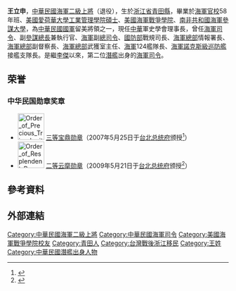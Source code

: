 {{Infobox Officeholder
| name = 王立申
| image name =Navy (ROCN) Admiral Wang Li-shen 海軍上將王立申 201611221842 773055.png
| caption=
| now = 
| period = 
| sex = 男
| Native place =
| nationality = {{ROC}}
| date of birth = {{Birth year and age|1946}}
| date of death =
| place of birth ={{ROC}}[[浙江省|浙江省]][[青田縣|青田縣]]
| office = {{ROC}}[[總統府戰略顧問|總統府戰略顧問]]
| term_start = 2009年5月21日
| term_end = 2010年
| office1 = {{flagicon image|ROC Commanding General of Navy Flag.svg}} 第2任[[中華民國海軍司令|中華民國海軍司令]]
| term_start1 = 2007年5月21日
| term_end1 = 2009年5月20日
| predecessor1 = [[林鎮夷|林鎮夷]]
| successor1 = [[高廣圻|高廣圻]]
| office2 = {{flagicon image|ROC Ministry of National Defense Flag.svg}} 第23任[[國防部參謀本部|參謀本部副參謀總長兼執行官]]
| term_start2 = 2007年2月1日
| term_end2 =  2007年5月20日
| predecessor2 = [[趙世璋|趙世璋]]（[[中華民國陸軍|陸軍]]）
| successor2 = [[彭勝竹|彭勝竹]]（[[中華民國空軍|空軍]]）
| office3 = {{flagicon image|ROC Ministry of National Defense Flag.svg}} 參謀本部副參謀總長（[[中華民國海軍|海軍]]）
| term_start3 = 2006年6月
| term_end3 =  2007年1月30日
| predecessor3 = [[林鎮夷|林鎮夷]]
| successor3 = [[高廣圻|高廣圻]]
| office4 = {{flagicon image|海軍艦隊指揮部部徽.jpg}} 第20任[[海軍艦隊司令部|海軍艦隊司令部]]司令
| term_start4 = 2003年12月
| term_end4 = 2005年6月
| predecessor4 = [[林鎮夷|林鎮夷]]
| successor4 = [[高廣圻|高廣圻]]
| office5 = {{flagicon image|ROC Ministry of National Defense Flag.svg}} 第1任[[中華民國國防部|國防部]]戰略規劃司司長
| term_start5 = 2002年3月1日
| term_end5 = 2003年12月
| predecessor5 = '''首任'''
| successor5 = [[高廣圻|高廣圻]]
|職業     = [[軍人|軍人]]
|學歷     = [[工業|工業]][[管理|管理]][[學院|學院]][[碩士|碩士]]
|母校     = [[美國|美國]][[愛荷華大學|愛荷華大學]]<br>[[美國海軍戰爭學院|美國海軍戰爭學院]]<br>[[南非共和國|南非共和國]][[海軍|海軍]][[參謀|參謀]][[大學|大學]]<br>[[中華民國海軍軍官學校|中華民國海軍軍官學校]]
| allegiance = {{ROC}}
| branch = [[File:Flag_of_the_Republic_of_China.svg|25px]] [[中華民國海軍|中華民國海軍]]
| rank = [[File:ROCN_Admiral's_Flag.svg|25px]] [[二級上將|二級上將]]
| serviceyears = 1968年－2010年
| unit =
| commands =  
| battles = [[1996年台海危機|1996年台海危機]]
| awards =
| laterwork =
}}
{{Infobox_officeholder
| educate =
*[[中華民國海軍軍官學校|中華民國海軍軍官學校]]1969年（58年）班
*[[美國愛荷華大學|美國愛荷華大學]][[工業|工業]][[管理|管理]][[學院|學院]][[碩士|碩士]]
*[[南非共和國|南非共和國]][[海軍|海軍]][[參謀|參謀]][[大學|大學]]
*[[美國|美國]][[海軍戰爭學院|海軍戰爭學院]]函授班1997年班
| past =
*海軍海獅軍艦艦長<br><span style="color: blue;">（1987年11月8日－1988年9月10日）</span>
*海軍海龍軍艦艦長<br><span style="color: blue;">（1988年9月11日－1990年7月29日）</span>
*海軍華陽軍艦艦長<br><span style="color: blue;">（1990年7月30日－1991年9月30日）</span>
*海軍124艦隊戰隊長<br><span style="color: blue;">（1990年10月1日－1993年4月30日）</span>
*海軍諾克斯級巡防艦接艦支隊支隊長<br><span style="color: blue;">（1993年5月1日－1993年10月）</span>
*海軍124艦隊副艦隊長<br><span style="color: blue;">（1993年10月－1994年）</span>
*海軍124艦隊艦隊長<br><span style="color: blue;">（1995年7月－1996年6月）</span>
*海軍總司令部武獲室主任<br><span style="color: blue;">（1996年7月－1998年8月）</span>
*海軍總司令部督察室副督察長<br><span style="color: blue;">（1998年8月－）</span>
*海軍總司令部情報署署長<br><span style="color: blue;">（－2001年5月）</span>
*[[海軍艦隊司令部|海軍艦隊司令部]]副司令<br><span style="color: blue;">（2001年6月－2002年2月28日）</span>
*國防部戰略規劃司司長<br><span style="color: blue;">（2002年3月1日－2003年12月）</span>
*[[海軍艦隊司令部|海軍艦隊司令部]]司令<br><span style="color: blue;">（2003年12月－2005年6月）</span>
*[[國防部海軍司令部|海軍總司令部]]副總司令<br><span style="color: blue;">（2005年6月－2006年6月）</span>
*[[國防部參謀本部|國防部參謀本部]]副參謀總長<br><span style="color: blue;">（2006年6月－2007年5月20日）</span>
*[[國防部參謀本部|國防部參謀本部]]副參謀總長兼執行官<br><span style="color: blue;">（2007年2月1日－2007年5月20日）</span>
*[[國防部海軍司令部|海軍司令部]]司令<br><span style="color: blue;">（2007年5月21日－2009年5月20日）</span>
*[[總統府戰略顧問|總統府戰略顧問]]<br><span style="color: blue;">（2009年5月21日－2010年）</span>
}}
'''王立申'''{{BD|1946年|||}}，[[中華民國海軍|中華民國海軍]][[二級上將|二級上將]]（退役），生於[[浙江省|浙江省]][[青田縣|青田縣]]，畢業於[[海軍官校|海軍官校]]58年班、[[美國|美國]][[愛荷華大學|愛荷華大學]][[工業|工業]][[管理|管理]][[學院|學院]][[碩士|碩士]]、[[美國海軍|美國海軍]][[戰爭學院|戰爭學院]]、[[南非共和國|南非共和國]][[海軍|海軍]][[參謀|參謀]][[大學|大學]]，為[[中華民國國軍|中華民國國軍]]留美將領之一，現任[[中華|中華]]軍史學會理事長，曾任[[中華民國海軍司令|海軍司令]]、副[[中華民國參謀總長|參謀總長]]兼執行官、[[海軍|海軍]]副[[總司令|總司令]]、[[中華民國國防部|國防部]]戰規司長、[[國防部海軍司令部|海軍總部]]情報署長、[[國防部海軍司令部|海軍總部]]副督察長、[[國防部海軍司令部|海軍總部]]武獲室主任、[[海軍|海軍]]124艦隊長、[[海軍|海軍]][[諾克斯級巡防艦|諾克斯級巡防艦]]接艦支隊長。是繼[[李傑_(台灣)|李傑]]以來，第二位[[潛艦|潛艦]]出身的[[中華民國海軍司令|海軍司令]]。

==荣誉==
===中华民国勋章奖章===
* [[File:Order_of_Precious_Tripod_with_Red_Grand_Cordon_ribbon.png|60px]] [[宝鼎勋章|三等宝鼎勋章]]（2007年5月25日于[[台北市|台北]][[总统府_(台湾)|总统府]]颁授<ref>{{cite web |url=https://www.president.gov.tw/NEWS/11333 |title=總統主持國軍重要幹部授勳暨晉任上將典禮 |publisher=中华民国总统府 |date=2007-05-25 |accessdate=2021-07-16 |archive-date=2021-07-18 |archive-url=https://web.archive.org/web/20210718191433/https://www.president.gov.tw/NEWS/11333 |dead-url=no }}</ref>）
* [[File:Order_of_Resplendent_Banner_with_Grand_Cordon_ribbon.png|60px]] [[云麾勋章|二等云麾勋章]]（2009年5月21日于[[台北市|台北]][[总统府_(台湾)|总统府]]颁授<ref>{{cite web |url=https://www.president.gov.tw/NEWS/13396 |title=總統主持國防部高階重要幹部授勳晉任典禮 |publisher=中华民国总统府 |date=2009-05-21 |accessdate=2021-07-16 |archive-date=2021-07-16 |archive-url=https://web.archive.org/web/20210716065354/https://www.president.gov.tw/NEWS/13396 |dead-url=no }}</ref>）

== 參考資料 ==
{{Reflist}}

== 外部連結 ==

{{中華民國海軍司令}}

[[Category:中華民國海軍二級上將|Category:中華民國海軍二級上將]]
[[Category:中華民國海軍司令|Category:中華民國海軍司令]]
[[Category:美國海軍戰爭學院校友|Category:美國海軍戰爭學院校友]]
[[Category:青田人|Category:青田人]]
[[Category:台灣戰後浙江移民|Category:台灣戰後浙江移民]]
[[Category:王姓|Category:王姓]]
[[Category:中華民國潛艦出身人物|Category:中華民國潛艦出身人物]]